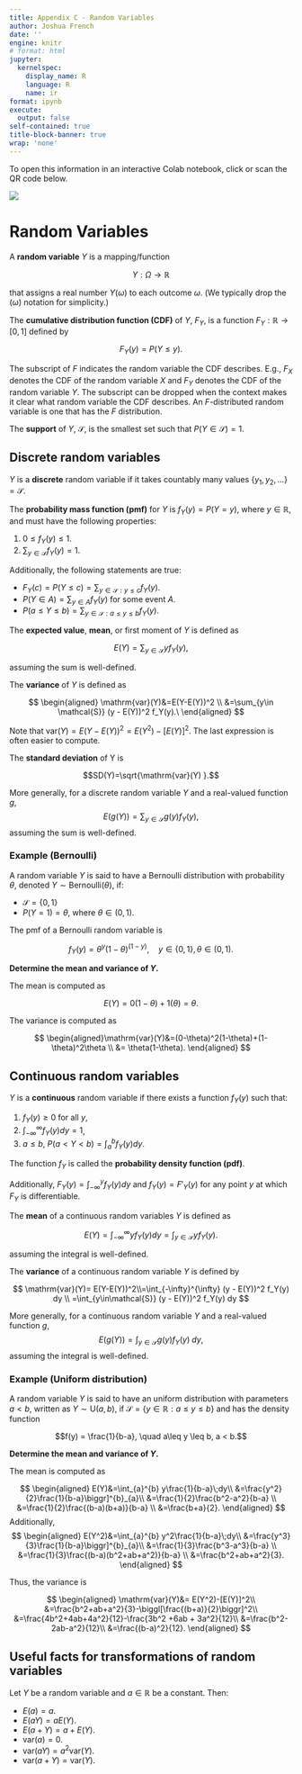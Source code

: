 ```yaml
---
title: Appendix C - Random Variables
author: Joshua French
date: ''
engine: knitr
# format: html
jupyter:
  kernelspec:
    display_name: R
    language: R
    name: ir
format: ipynb
execute:
  output: false
self-contained: true
title-block-banner: true
wrap: 'none'
---
```


To open this information in an interactive Colab notebook, click or scan the QR code below.

<a href="https://colab.research.google.com/github/jfrench/LinearRegression/blob/master/notebooks/c-random-variables-notebook.ipynb">
<img src="https://raw.githubusercontent.com/jfrench/LinearRegression/ee3d385af063b0342ff165f3e48f3ddd7f82f04e/images/qr-random-variables.svg">
</a>

# Random Variables

A **random variable** $Y$ is a mapping/function

$$
Y:\Omega\to\mathbb{R}
$$

that assigns a real number $Y(\omega)$ to each outcome $\omega$. (We typically drop the $(\omega)$ notation for simplicity.)

The **cumulative distribution function (CDF)** of $Y$, $F_Y$, is a function $F_Y:\mathbb{R}\to [0,1]$ defined by

$$
F_Y (y)=P(Y \leq y).
$$

The subscript of $F$ indicates the random variable the CDF describes. E.g., $F_X$ denotes the CDF of the random variable $X$ and $F_Y$ denotes the CDF of the random variable $Y$. The subscript can be dropped when the context makes it clear what random variable the CDF describes. An $F$-distributed random variable is one that has the $F$ distribution.

The **support** of $Y$, $\mathcal{S}$, is the smallest set such that $P(Y\in \mathcal{S})=1$.

## Discrete random variables

$Y$ is a **discrete** random variable if it takes countably many values $\{y_1, y_2, \dots \} = \mathcal{S}$.

The **probability mass function (pmf)** for $Y$ is $f_Y (y)=P(Y=y)$, where $y\in \mathbb{R}$, and must have the following properties:

1.  $0 \leq f_Y(y) \leq 1$.
2.  $\sum_{y\in \mathcal{S}} f_Y(y) = 1$.

Additionally, the following statements are true:

-   $F_Y(c) = P(Y \leq c) = \sum_{y\in \mathcal{S}:y \leq c} f_Y(y)$.
-   $P(Y \in A) = \sum_{y \in A} f_Y(y)$ for some event $A$.
-   $P(a \leq Y \leq b) = \sum_{y\in\mathcal{S}:a\leq y\leq b} f_Y(y)$.

The **expected value**, **mean**, or first moment of $Y$ is defined as

$$ E(Y) = \sum_{y\in \mathcal{S}} y f_Y(y), $$

assuming the sum is well-defined.

The **variance** of $Y$ is defined as

$$
\begin{aligned}
\mathrm{var}(Y)&=E(Y-E(Y))^2 \\
&=\sum_{y\in \mathcal{S}} (y - E(Y))^2 f_Y(y).\
\end{aligned}
$$

Note that $\mathrm{var}(Y)=E(Y-E(Y))^2=E(Y^2)-[E(Y)]^2$. The last expression is often easier to compute.

The **standard deviation** of Y is

$$SD(Y)=\sqrt{\mathrm{var}(Y)  }.$$

More generally, for a discrete random variable $Y$ and a real-valued function $g$,
$$E(g(Y))=\sum_{y\in\mathcal{S}}g(y)f_Y(y),$$
assuming the sum is well-defined.

### Example (Bernoulli)

A random variable $Y$ is said to have a Bernoulli distribution with probability $\theta$, denoted $Y\sim \mathsf{Bernoulli}(\theta)$, if:

-   $\mathcal{S} = \{0, 1\}$
-   $P(Y = 1) = \theta$, where $\theta\in (0,1)$.

The pmf of a Bernoulli random variable is

$$f_Y(y) = \theta^y (1-\theta)^{(1-y)},\quad y\in \{0, 1\}, \theta \in (0, 1).$$

**Determine the mean and variance of $Y$.**

The mean is computed as

$$E(Y)=0(1-\theta )+1(\theta)=\theta.$$

The variance is computed as

$$
\begin{aligned}\mathrm{var}(Y)&=(0-\theta)^2(1-\theta)+(1-\theta)^2\theta \\
&= \theta(1-\theta).
\end{aligned}
$$

## Continuous random variables

$Y$ is a **continuous** random variable if there exists a function $f_Y (y)$ such that:

1.  $f_Y (y)\geq 0$ for all $y$,
2.  $\int_{-\infty}^\infty f_Y (y) dy = 1$,
3.  $a\leq b$, $P(a<Y<b)=\int_a^b f_Y (y) dy$.

The function $f_Y$ is called the **probability density function (pdf)**.

Additionally, $F_Y (y)=\int_{-\infty}^y f_Y (y) dy$ and $f_Y (y)=F'_Y(y)$ for any point $y$ at which $F_Y$ is differentiable.

The **mean** of a continuous random variables $Y$ is defined as

$$
E(Y) =
\int_{-\infty}^{\infty} y f_Y(y)  dy =
\int_{y\in\mathcal{S}} y f_Y(y).
$$

assuming the integral is well-defined.

The **variance** of a continuous random variable $Y$ is defined by

$$
\mathrm{var}(Y)=
E(Y-E(Y))^2\\=\int_{-\infty}^{\infty} (y - E(Y))^2 f_Y(y)  dy \\
=\int_{y\in\mathcal{S}} (y - E(Y))^2 f_Y(y) dy
$$

More generally, for a continuous random variable $Y$ and a real-valued function $g$,
$$E(g(Y))=\int_{y\in\mathcal{S}}g(y)f_Y(y)\;dy,$$
assuming the integral is well-defined.

### Example (Uniform distribution)

A random variable $Y$ is said to have an uniform distribution with parameters $a<b$, written as $Y \sim \mathsf{U}(a, b)$, if $\mathcal{S} = \{y\in \mathbb{R}:a\leq y \leq b\}$ and has the density function

$$f(y) = \frac{1}{b-a}, \quad a\leq y \leq b, a < b.$$

**Determine the mean and variance of $Y$.**

The mean is computed as

$$
\begin{aligned}
E(Y)&=\int_{a}^{b} y\frac{1}{b-a}\;dy\\
&=\frac{y^2}{2}\frac{1}{b-a}\biggr]^{b}_{a}\\
&=\frac{1}{2}\frac{b^2-a^2}{b-a} \\
&=\frac{1}{2}\frac{(b-a)(b+a)}{b-a} \\
&=\frac{b+a}{2}.
\end{aligned}
$$
Additionally, 
$$
\begin{aligned}
E(Y^2)&=\int_{a}^{b} y^2\frac{1}{b-a}\;dy\\
&=\frac{y^3}{3}\frac{1}{b-a}\biggr]^{b}_{a}\\
&=\frac{1}{3}\frac{b^3-a^3}{b-a} \\
&=\frac{1}{3}\frac{(b-a)(b^2+ab+a^2)}{b-a} \\
&=\frac{b^2+ab+a^2}{3}.
\end{aligned}
$$

Thus, the variance is 

$$
\begin{aligned}
\mathrm{var}(Y)&=
E(Y^2)-[E(Y)]^2\\
&=\frac{b^2+ab+a^2}{3}-\biggl[\frac{(b+a)}{2}\biggr]^2\\
&=\frac{4b^2+4ab+4a^2}{12}-\frac{3b^2 +6ab + 3a^2}{12}\\
&=\frac{b^2-2ab-a^2}{12}\\
&=\frac{(b-a)^2}{12}.
\end{aligned}
$$

## Useful facts for transformations of random variables

Let $Y$ be a random variable and $a\in\mathbb{R}$ be a constant. Then:

-   $E(a) = a$.
-   $E(aY) = a E(Y)$.
-   $E(a + Y) = a + E(Y)$.
-   $\mathrm{var}(a) = 0$.
-   $\mathrm{var}(aY) = a^2 \mathrm{var}(Y)$.
-   $\mathrm{var}(a + Y) = \mathrm{var}(Y)$.

